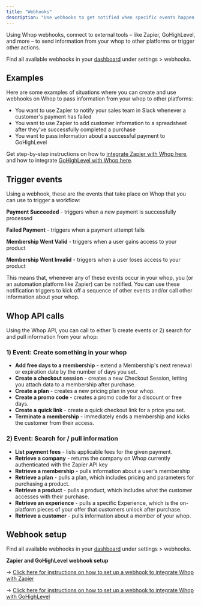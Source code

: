 ```yaml
---
title: "Webhooks"
description: "Use webhooks to get notified when specific events happen inside your whop."
---
```


Using Whop webhooks, connect to external tools – like Zapier, GoHighLevel, and more – to send information from your whop to other platforms or trigger other actions.

Find all available webhooks in your [dashboard](https://whop.com/dashboard) under settings > webhooks.

## Examples

Here are some examples of situations where you can create and use webhooks on Whop to pass information from your whop to other platforms:

- You want to use Zapier to notify your sales team in Slack whenever a customer's payment has failed
- You want to use Zapier to add customer information to a spreadsheet after they've successfully completed a purchase
- You want to pass information about a successful payment to GoHighLevel

Get step-by-step instructions on how to [integrate Zapier with Whop here](https://help.whop.com/en/articles/11399888-integrate-zapier-and-whop), and how to integrate [GoHighLevel with Whop here](https://help.whop.com/en/articles/11399889-integrate-gohighlevel-and-whop).

## Trigger events

Using a webhook, these are the events that take place on Whop that you can use to trigger a workflow:

**Payment Succeeded** - triggers when a new payment is successfully processed

**Failed Payment** - triggers when a payment attempt fails

**Membership Went Valid** - triggers when a user gains access to your product

**Membership Went Invalid** - triggers when a user loses access to your product

This means that, whenever any of these events occur in your whop, you (or an automation platform like Zapier) can be notified. You can use these notification triggers to kick off a sequence of other events and/or call other information about your whop.

## Whop API calls

Using the Whop API, you can call to either 1) create events or 2) search for and pull information from your whop:

### 1) Event: Create something in your whop

- **Add free days to a membership** - extend a Membership's next renewal or expiration date by the number of days you set.
- **Create a checkout session** - creates a new Checkout Session, letting you attach data to a membership after purchase.
- **Create a plan** - creates a new pricing plan in your whop.
- **Create a promo code** - creates a promo code for a discount or free days.
- **Create a quick link** - create a quick checkout link for a price you set.
- **Terminate a membership** - immediately ends a membership and kicks the customer from their access.

### 2) Event: Search for / pull information

- **List payment fees** - lists applicable fees for the given payment.
- **Retrieve a company** - returns the company on Whop currently authenticated with the Zapier API key
- **Retrieve a membership** - pulls information about a user's membership
- **Retrieve a plan** - pulls a plan, which includes pricing and parameters for purchasing a product.
- **Retrieve a product** - pulls a product, which includes what the customer accesses with their purchase.
- **Retrieve an experience** - pulls a specific Experience, which is the on-platform pieces of your offer that customers unlock after purchase.
- **Retrieve a customer** - pulls information about a member of your whop.

## Webhook setup

Find all available webhooks in your [dashboard](https://whop.com/dashboard) under settings > webhooks.

**Zapier and GoHighLevel webhook setup**

→ [Click here for instructions on how to set up a webhook to integrate Whop with Zapier](https://help.whop.com/en/articles/11399888-integrate-zapier-and-whop)

→ [Click here for instructions on how to set up a webhook to integrate Whop with GoHighLevel](https://help.whop.com/en/articles/11399889-integrate-gohighlevel-and-whop)